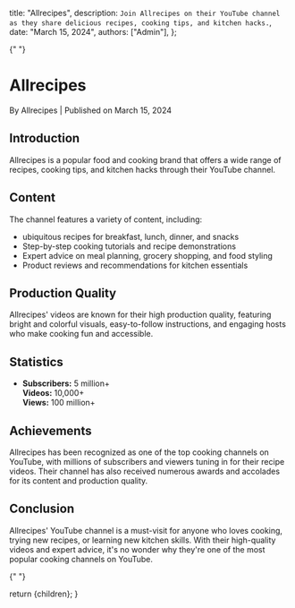 
  title: "Allrecipes",
  description: `Join Allrecipes on their YouTube channel as they share delicious recipes, cooking tips, and kitchen hacks.`,
  date: "March 15, 2024",
  authors: ["Admin"],
};

{" "}

<h1>Allrecipes</h1>
<div className="text-sm text-gray-500 dark:text-gray-400">
  By Allrecipes | Published on March 15, 2024
</div>

<section id="introduction">
  <h2>Introduction</h2>
  <span>
    Allrecipes is a popular food and cooking brand that offers a wide range of
    recipes, cooking tips, and kitchen hacks through their YouTube channel.
  </span>
</section>

<section id="content">
  <h2>Content</h2>
  <span>
    The channel features a variety of content, including:
    <ul>
      <li>ubiquitous recipes for breakfast, lunch, dinner, and snacks</li>
      <li>Step-by-step cooking tutorials and recipe demonstrations</li>
      <li>
        Expert advice on meal planning, grocery shopping, and food styling
      </li>
      <li>Product reviews and recommendations for kitchen essentials</li>
    </ul>
  </span>
</section>

<section id="production-quality">
  <h2>Production Quality</h2>
  <span>
    Allrecipes' videos are known for their high production quality, featuring
    bright and colorful visuals, easy-to-follow instructions, and engaging hosts
    who make cooking fun and accessible.
  </span>
</section>

<section id="statistics">
  <h2>Statistics</h2>
  <ul>
    <li>
      <strong>Subscribers:</strong> 5 million+
      <br />
      <strong>Videos:</strong> 10,000+
      <br />
      <strong>Views:</strong> 100 million+
    </li>
  </ul>
</section>

<section id="achievements">
  <h2>Achievements</h2>
  <span>
    Allrecipes has been recognized as one of the top cooking channels on
    YouTube, with millions of subscribers and viewers tuning in for their recipe
    videos. Their channel has also received numerous awards and accolades for
    its content and production quality.
  </span>
</section>

<section id="conclusion">
  <h2>Conclusion</h2>
  <span>
    Allrecipes' YouTube channel is a must-visit for anyone who loves cooking,
    trying new recipes, or learning new kitchen skills. With their high-quality
    videos and expert advice, it's no wonder why they're one of the most popular
    cooking channels on YouTube.
  </span>
</section>

{" "}

  return <MdxLayout>{children}</MdxLayout>;
}
